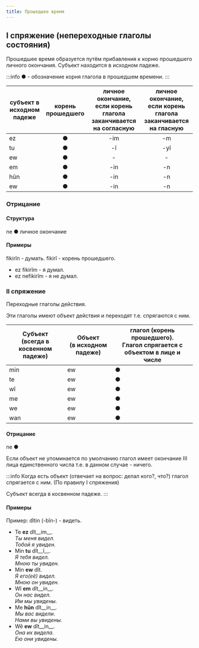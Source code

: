 ```yaml
---
title: Прошедшее время
---
```


## I спряжение (непереходные глаголы состояния)

Прошедшее время образуется путём прибавления к корню прошедшего личного окончания. Субъект находится в исходном падеже.

:::info
● - обозначение корня глагола в прошедшем времени.
:::

|субъект в исходном падеже|корень прошедшего|личное окончание, если корень глагола заканчивается на согласную|личное окончание, если корень глагола заканчивается на гласную|
|-|:-:|:-:|:-:|
|ez|●|-im|-m|
|tu|●|-î|-yî|
|ew|●|-|-|
|em|●|-in|-n|
|hûn|●|-in|-n|
|ew|●|-in|-n|

### Отрицание
#### Структура

ne ● личное окончание

#### Примеры

fikirîn - думать. fikirî - корень прошедшего.

* ez fikirîm - я думал.
* ez nefikirîm - я не думал.

### II спряжение

Переходные глаголы действия.

Эти глаголы имеют объект действия и переходят т.е. спрягаются с ним.

<table>
    <thead>
    <tr>
        <th>Субъект<br/> (всегда в косвенном падеже)</th>
        <th>Объект<br/> (в исходном падеже)</th>
        <th>глагол (корень прошедшего).<br/> Глагол спрягается с объектом в лице и числе</th>
    </tr>
    </thead>
    <tbody>
    <tr>
        <td>min</td>
        <td>ew</td>
        <td align={'center'}>●</td>
    </tr>
    <tr>
        <td>te</td>
        <td>ew</td>
        <td align={'center'}>●</td>
    </tr>
    <tr>
        <td>wî</td>
        <td>ew</td>
        <td align={'center'}>●</td>
    </tr>
    <tr>
        <td>me</td>
        <td>ew</td>
        <td align={'center'}>●</td>
    </tr>
    <tr>
        <td>we</td>
        <td>ew</td>
        <td align={'center'}>●</td>
    </tr>
    <tr>
        <td>wan</td>
        <td>ew</td>
        <td align={'center'}>●</td>
    </tr>
    </tbody>
</table>

#### Отрицание

ne ●

Если объект не упоминается по умолчанию глагол имеет окончание III лица единственного числа т.е. в данном случае - ничего.

:::info
Когда есть объект (отвечает на вопрос: делал кого?, что?) глагол спрягается с ним. (По правилу I спряжения)

Субъект всегда в косвенном падеже.
:::

#### Примеры

Пример: dîtin (-bîn-) - видеть.

* Te __ez__ dît__im__.<br/>*Ты меня видел.*<br/>*Тобой я увиден.*
* Min __tu__ dît__î__.<br/>*Я тебя видел.*<br/>*Мною ты увиден.*
* Min __ew__ dît.<br/>*Я его(её) видел.*<br/>*Мною он увиден.*
* Wî __em__ dît__in__.<br/>*Он нас видел.*<br/>*Им мы увидены.*
* Me __hûn__ dît__in__.<br/>*Мы вас видели.*<br/>*Нами вы увидены.*
* Wê __ew__ dît__in__.<br/>*Она их видела.*<br/>*Ею они увидены.*